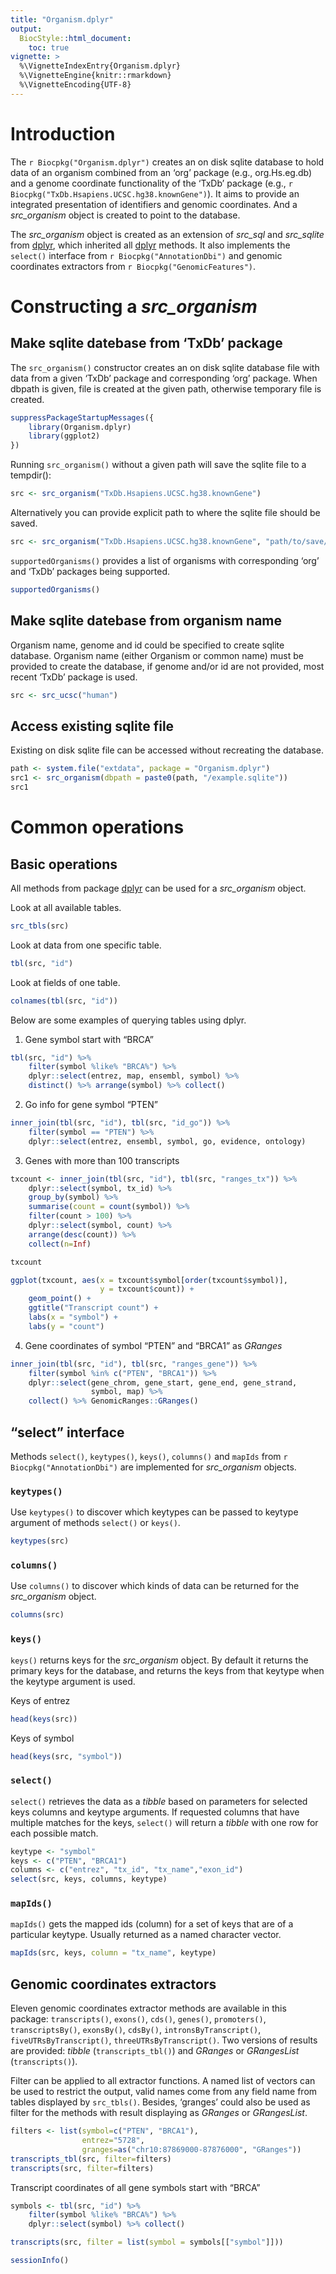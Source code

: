 ```yaml
---
title: "Organism.dplyr"
output: 
  BiocStyle::html_document:
    toc: true
vignette: >
  %\VignetteIndexEntry{Organism.dplyr}
  %\VignetteEngine{knitr::rmarkdown}
  %\VignetteEncoding{UTF-8}
---
```


# Introduction

The `r Biocpkg("Organism.dplyr")` creates an on disk sqlite database to hold 
data of an organism combined from an 'org' package (e.g., org.Hs.eg.db) and a
genome coordinate functionality of the 'TxDb' package (e.g., 
`r Biocpkg("TxDb.Hsapiens.UCSC.hg38.knownGene")`). It aims to provide an 
integrated presentation of identifiers and genomic coordinates. And a 
_src_organism_ object is created to point to the database. 

The _src_organism_ object is created as an extension of _src_sql_ and 
_src_sqlite_ from [dplyr][], which inherited all [dplyr][] methods. It also 
implements the `select()` interface from `r Biocpkg("AnnotationDbi")` and 
genomic coordinates extractors from `r Biocpkg("GenomicFeatures")`.

# Constructing a _src_organism_

## Make sqlite datebase from 'TxDb' package

The `src_organism()` constructor creates an on disk sqlite database file with
data from a given 'TxDb' package and corresponding 'org' package. When dbpath
is given, file is created at the given path, otherwise temporary file is
created.

```r
suppressPackageStartupMessages({
    library(Organism.dplyr)
    library(ggplot2)
})
```

Running `src_organism()` without a given path will save the sqlite file to a
tempdir():

```r
src <- src_organism("TxDb.Hsapiens.UCSC.hg38.knownGene")
```

Alternatively you can provide explicit path to where the sqlite file should
be saved.

```r
src <- src_organism("TxDb.Hsapiens.UCSC.hg38.knownGene", "path/to/save/sqlite")
```

`supportedOrganisms()` provides a list of organisms with corresponding 'org' 
and 'TxDb' packages being supported.

```r
supportedOrganisms()
```

## Make sqlite datebase from organism name

Organism name, genome and id could be specified to create sqlite database. 
Organism name (either Organism or common name) must be provided to create the 
database, if genome and/or id are not provided, most recent 'TxDb' package is 
used.

```r
src <- src_ucsc("human")
```

## Access existing sqlite file 

Existing on disk sqlite file can be accessed without recreating the database. 

```r
path <- system.file("extdata", package = "Organism.dplyr")
src1 <- src_organism(dbpath = paste0(path, "/example.sqlite"))
src1
```

# Common operations

## Basic operations

All methods from package [dplyr][] can be used for a _src_organism_ object. 

Look at all available tables. 
```r
src_tbls(src)
```

Look at data from one specific table. 
```r
tbl(src, "id")
```

Look at fields of one table. 
```r
colnames(tbl(src, "id"))
```

Below are some examples of querying tables using dplyr. 

1. Gene symbol start with "BRCA"

```r
tbl(src, "id") %>% 
    filter(symbol %like% "BRCA%") %>% 
    dplyr::select(entrez, map, ensembl, symbol) %>% 
    distinct() %>% arrange(symbol) %>% collect()
```

2. Go info for gene symbol "PTEN"

```r
inner_join(tbl(src, "id"), tbl(src, "id_go")) %>% 
    filter(symbol == "PTEN") %>% 
    dplyr::select(entrez, ensembl, symbol, go, evidence, ontology)
```

3. Genes with more than 100 transcripts

```r
txcount <- inner_join(tbl(src, "id"), tbl(src, "ranges_tx")) %>% 
    dplyr::select(symbol, tx_id) %>% 
    group_by(symbol) %>% 
    summarise(count = count(symbol)) %>% 
    filter(count > 100) %>% 
    dplyr::select(symbol, count) %>% 
    arrange(desc(count)) %>% 
    collect(n=Inf)

txcount
```

```r
ggplot(txcount, aes(x = txcount$symbol[order(txcount$symbol)], 
                    y = txcount$count)) +
    geom_point() + 
    ggtitle("Transcript count") + 
    labs(x = "symbol") + 
    labs(y = "count")
```

4. Gene coordinates of symbol "PTEN" and "BRCA1" as _GRanges_

```r
inner_join(tbl(src, "id"), tbl(src, "ranges_gene")) %>% 
    filter(symbol %in% c("PTEN", "BRCA1")) %>% 
    dplyr::select(gene_chrom, gene_start, gene_end, gene_strand, 
                  symbol, map) %>% 
    collect() %>% GenomicRanges::GRanges() 
```

## "select" interface 
Methods `select()`, `keytypes()`, `keys()`, `columns()` and `mapIds` from 
`r Biocpkg("AnnotationDbi")` are implemented for _src_organism_ objects.

### `keytypes()`

Use `keytypes()` to discover which keytypes can be passed to keytype argument 
of methods `select()` or `keys()`.

```r
keytypes(src)
```

### `columns()`

Use `columns()` to discover which kinds of data can be returned for the 
_src_organism_ object.

```r
columns(src)
```

### `keys()`

`keys()` returns keys for the _src_organism_ object. By default it returns the 
primary keys for the database, and returns the keys from that keytype when the 
keytype argument is used.

Keys of entrez

```r
head(keys(src))
```

Keys of symbol

```r
head(keys(src, "symbol"))
```

### `select()`

`select()` retrieves the data as a _tibble_ based on parameters for selected 
keys columns and keytype arguments. If requested columns that have multiple 
matches for the keys, `select()` will return a _tibble_ with one row for each 
possible match. 

```r
keytype <- "symbol"
keys <- c("PTEN", "BRCA1")
columns <- c("entrez", "tx_id", "tx_name","exon_id")
select(src, keys, columns, keytype)
```

### `mapIds()`

`mapIds()` gets the mapped ids (column) for a set of keys that are of a 
particular keytype. Usually returned as a named character vector.

```r
mapIds(src, keys, column = "tx_name", keytype)
```

## Genomic coordinates extractors

Eleven genomic coordinates extractor methods are available in this package: 
`transcripts()`, `exons()`, `cds()`, `genes()`, `promoters()`, 
`transcriptsBy()`, `exonsBy()`, `cdsBy()`, `intronsByTranscript()`, 
`fiveUTRsByTranscript()`, `threeUTRsByTranscript()`. Two versions of results 
are provided: _tibble_ (`transcripts_tbl()`) and _GRanges_ or _GRangesList_ 
(`transcripts()`). 

Filter can be applied to all extractor functions. A named list of vectors can 
be used to restrict the output, valid names come from any field name from 
tables displayed by `src_tbls()`. Besides, 'granges' could also be used as 
filter for the methods with result displaying as _GRanges_ or _GRangesList_. 

```r
filters <- list(symbol=c("PTEN", "BRCA1"),
                entrez="5728",
                granges=as("chr10:87869000-87876000", "GRanges"))
transcripts_tbl(src, filter=filters)
transcripts(src, filter=filters)
```

Transcript coordinates of all gene symbols start with "BRCA"

```r
symbols <- tbl(src, "id") %>% 
    filter(symbol %like% "BRCA%") %>% 
    dplyr::select(symbol) %>% collect()

transcripts(src, filter = list(symbol = symbols[["symbol"]]))
```


```r
sessionInfo()
```



[dplyr]: https://CRAN.R-project.org/package=dplyr
